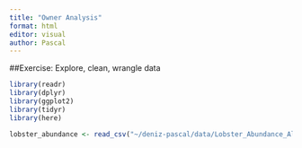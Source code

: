 ```yaml
---
title: "Owner Analysis"
format: html
editor: visual
author: Pascal
---
```


##Exercise: Explore, clean, wrangle data

```r
library(readr)
library(dplyr)
library(ggplot2)
library(tidyr)
library(here)
```
```r
lobster_abundance <- read_csv("~/deniz-pascal/data/Lobster_Abundance_All_Years_20220829.csv")
```

